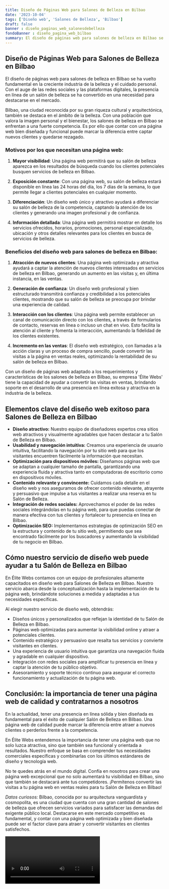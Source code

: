 ```yaml
---
title: Diseño de Páginas Web para Salones de Belleza en Bilbao
date: '2023-10-04'
tags: ['Diseño web', 'Salones de Belleza', 'Bilbao']
draft: false
banner : diseño_paginas_web_salonesdebelleza
fondoBanner : diseño_pagina_web_bilbao
summary: El diseño de páginas web para salones de belleza en Bilbao se ha vuelto fundamental en la creciente industria de la belleza y el cuidado personal. Con el auge de las redes sociales y las plataformas digitales, la presencia en línea de un salón de belleza se ha convertido en una necesidad para destacarse en el mercado.
---
```


## Diseño de Páginas Web para Salones de Belleza en Bilbao

El diseño de páginas web para salones de belleza en Bilbao se ha vuelto fundamental en la creciente industria de la belleza y el cuidado personal. Con el auge de las redes sociales y las plataformas digitales, la presencia en línea de un salón de belleza se ha convertido en una necesidad para destacarse en el mercado.

Bilbao, una ciudad reconocida por su gran riqueza cultural y arquitectónica, también se destaca en el ámbito de la belleza. Con una población que valora la imagen personal y el bienestar, los salones de belleza en Bilbao se enfrentan a una fuerte competencia. Es por ello que contar con una página web bien diseñada y funcional puede marcar la diferencia entre captar nuevos clientes y quedarse rezagado.

### Motivos por los que necesitan una página web:

1. **Mayor visibilidad**: Una página web permitirá que su salón de belleza aparezca en los resultados de búsqueda cuando los clientes potenciales busquen servicios de belleza en Bilbao.

2. **Exposición constante**: Con una página web, su salón de belleza estará disponible en línea las 24 horas del día, los 7 días de la semana, lo que permite llegar a clientes potenciales en cualquier momento.

3. **Diferenciación**: Un diseño web único y atractivo ayudará a diferenciar su salón de belleza de la competencia, captando la atención de los clientes y generando una imagen profesional y de confianza.

4. **Información detallada**: Una página web permitirá mostrar en detalle los servicios ofrecidos, horarios, promociones, personal especializado, ubicación y otros detalles relevantes para los clientes en busca de servicios de belleza.

### Beneficios del diseño web para salones de belleza en Bilbao:

1. **Atracción de nuevos clientes**: Una página web optimizada y atractiva ayudará a captar la atención de nuevos clientes interesados en servicios de belleza en Bilbao, generando un aumento en las visitas y, en última instancia, en las ventas.

2. **Generación de confianza**: Un diseño web profesional y bien estructurado transmitirá confianza y credibilidad a los potenciales clientes, mostrando que su salón de belleza se preocupa por brindar una experiencia de calidad.

3. **Interacción con los clientes**: Una página web permite establecer un canal de comunicación directo con los clientes, a través de formularios de contacto, reservas en línea o incluso un chat en vivo. Esto facilita la atención al cliente y fomenta la interacción, aumentando la fidelidad de los clientes existentes.

4. **Incremento en las ventas**: El diseño web estratégico, con llamadas a la acción claras y un proceso de compra sencillo, puede convertir las visitas a la página en ventas reales, optimizando la rentabilidad de su salón de belleza en Bilbao.

Con un diseño de páginas web adaptado a los requerimientos y características de los salones de belleza en Bilbao, su empresa 'Élite Webs' tiene la capacidad de ayudar a convertir las visitas en ventas, brindando soporte en el desarrollo de una presencia en línea exitosa y atractiva en la industria de la belleza.

<GifSeo />

<Cta />

## Elementos clave del diseño web exitoso para Salones de Belleza en Bilbao

- **Diseño atractivo:** Nuestro equipo de diseñadores expertos crea sitios web atractivos y visualmente agradables que hacen destacar a tu Salón de Belleza en Bilbao. 
- **Usabilidad y navegación intuitiva:** Creamos una experiencia de usuario intuitiva, facilitando la navegación por tu sitio web para que los visitantes encuentren fácilmente la información que necesitan.
- **Optimización para dispositivos móviles:** Diseñamos páginas web que se adaptan a cualquier tamaño de pantalla, garantizando una experiencia fluida y atractiva tanto en computadoras de escritorio como en dispositivos móviles.
- **Contenido relevante y convincente:** Cuidamos cada detalle en el diseño web y nos aseguramos de ofrecer contenido relevante, atrayente y persuasivo que impulse a tus visitantes a realizar una reserva en tu Salón de Belleza.
- **Integración de redes sociales:** Aprovechamos el poder de las redes sociales integrándolas en tu página web, para que puedas conectar de manera efectiva con tus clientes y fortalecer tu presencia en línea en Bilbao.
- **Optimización SEO:** Implementamos estrategias de optimización SEO en la estructura y contenido de tu sitio web, permitiendo que sea encontrado fácilmente por los buscadores y aumentando la visibilidad de tu negocio en Bilbao.

## Cómo nuestro servicio de diseño web puede ayudar a tu Salón de Belleza en Bilbao

En Élite Webs contamos con un equipo de profesionales altamente capacitados en diseño web para Salones de Belleza en Bilbao. Nuestro servicio abarca desde la conceptualización hasta la implementación de tu página web, brindándote soluciones a medida y adaptadas a tus necesidades específicas.

Al elegir nuestro servicio de diseño web, obtendrás:

- Diseños únicos y personalizados que reflejan la identidad de tu Salón de Belleza en Bilbao.
- Páginas web optimizadas para aumentar la visibilidad online y atraer a potenciales clientes.
- Contenido estratégico y persuasivo que resalta tus servicios y convierte visitantes en clientes.
- Una experiencia de usuario intuitiva que garantiza una navegación fluida y agradable en cualquier dispositivo.
- Integración con redes sociales para amplificar tu presencia en línea y captar la atención de tu público objetivo.
- Asesoramiento y soporte técnico continuo para asegurar el correcto funcionamiento y actualización de tu página web.

## Conclusión: la importancia de tener una página web de calidad y contratarnos a nosotros

En la actualidad, tener una presencia en línea sólida y bien diseñada es fundamental para el éxito de cualquier Salón de Belleza en Bilbao. Una página web de calidad puede marcar la diferencia entre atraer a nuevos clientes o perderlos frente a la competencia.

En Élite Webs entendemos la importancia de tener una página web que no solo luzca atractiva, sino que también sea funcional y orientada a resultados. Nuestro enfoque se basa en comprender tus necesidades comerciales específicas y combinarlas con los últimos estándares de diseño y tecnología web.

No te quedes atrás en el mundo digital. Confía en nosotros para crear una página web excepcional que no solo aumentará tu visibilidad en Bilbao, sino que también se destacará ante tus competidores. ¡Permítenos convertir las visitas a tu página web en ventas reales para tu Salón de Belleza en Bilbao!

*Datos curiosos:* Bilbao, conocida por su arquitectura vanguardista y cosmopolita, es una ciudad que cuenta con una gran cantidad de salones de belleza que ofrecen servicios variados para satisfacer las demandas del exigente público local. Destacarse en este mercado competitivo es fundamental, y contar con una página web optimizada y bien diseñada puede ser el factor clave para atraer y convertir visitantes en clientes satisfechos.

<Video />

<CtaBot job='Salones de Belleza' city='Bilbao'/>

<Gmaps query='Bilbao+españa+maps' />